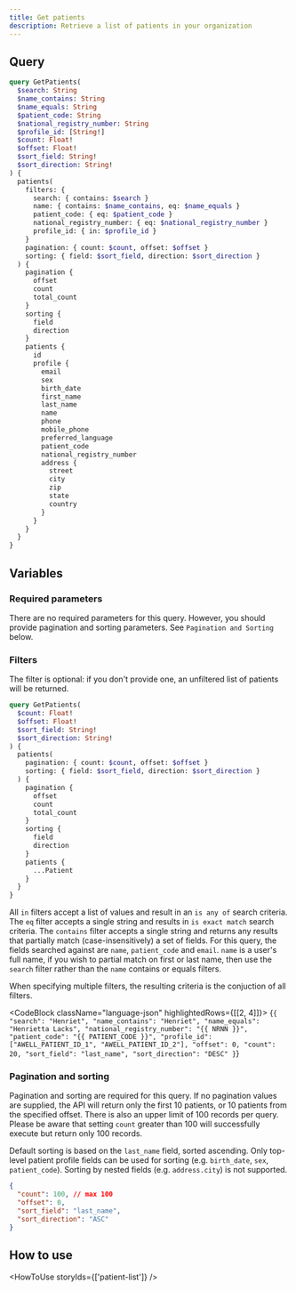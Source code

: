 ```yaml
---
title: Get patients
description: Retrieve a list of patients in your organization
---
```


## Query

```graphql
query GetPatients(
  $search: String
  $name_contains: String
  $name_equals: String
  $patient_code: String
  $national_registry_number: String
  $profile_id: [String!]
  $count: Float!
  $offset: Float!
  $sort_field: String!
  $sort_direction: String!
) {
  patients(
    filters: {
      search: { contains: $search }
      name: { contains: $name_contains, eq: $name_equals }
      patient_code: { eq: $patient_code }
      national_registry_number: { eq: $national_registry_number }
      profile_id: { in: $profile_id }
    }
    pagination: { count: $count, offset: $offset }
    sorting: { field: $sort_field, direction: $sort_direction }
  ) {
    pagination {
      offset
      count
      total_count
    }
    sorting {
      field
      direction
    }
    patients {
      id
      profile {
        email
        sex
        birth_date
        first_name
        last_name
        name
        phone
        mobile_phone
        preferred_language
        patient_code
        national_registry_number
        address {
          street
          city
          zip
          state
          country
        }
      }
    }
  }
}
```

## Variables

### Required parameters

There are no required parameters for this query. However, you should provide pagination and sorting parameters. See `Pagination and Sorting` below.

### Filters

The filter is optional: if you don't provide one, an unfiltered list of patients will be returned.

```graphql
query GetPatients(
  $count: Float!
  $offset: Float!
  $sort_field: String!
  $sort_direction: String!
) {
  patients(
    pagination: { count: $count, offset: $offset }
    sorting: { field: $sort_field, direction: $sort_direction }
  ) {
    pagination {
      offset
      count
      total_count
    }
    sorting {
      field
      direction
    }
    patients {
      ...Patient
    }
  }
}
```

All `in` filters accept a list of values and result in an `is any of` search criteria. The `eq` filter accepts a single string and results in `is exact match` search criteria. The `contains` filter accepts a single string and returns any results that partially match (case-insensitively) a set of fields. For this query, the fields searched against are `name`, `patient_code` and `email`. `name` is a user's full name, if you wish to partial match on first or last name, then use the `search` filter rather than the `name` contains or equals filters.

When specifying multiple filters, the resulting criteria is the conjuction of all filters.

<CodeBlock className="language-json" highlightedRows={[[2, 4]]}>
  {`
    {
      "search": "Henriet",
      "name_contains": "Henriet",
      "name_equals": "Henrietta Lacks",
      "national_registry_number": "{{ NRNN }}",
      "patient_code": "{{ PATIENT_CODE }}",
      "profile_id": ["AWELL_PATIENT_ID_1", "AWELL_PATIENT_ID_2"],
      "offset": 0,
      "count": 20,
      "sort_field": "last_name",
      "sort_direction": "DESC"
    }
  `}
</CodeBlock>

### Pagination and sorting

Pagination and sorting are required for this query. If no pagination values are supplied, the API will return only the first 10 patients, or 10 patients from the specified offset. There is also an upper limit of 100 records per query. Please be aware that setting `count` greater than 100 will successfully execute but return only 100 records.

Default sorting is based on the `last_name` field, sorted ascending. Only top-level patient profile fields can be used for sorting (e.g. `birth_date`, `sex`, `patient_code`). Sorting by nested fields (e.g. `address.city`) is not supported.

```json
{
  "count": 100, // max 100
  "offset": 0,
  "sort_field": "last_name",
  "sort_direction": "ASC"
}
```

## How to use

<HowToUse storyIds={['patient-list']} />

